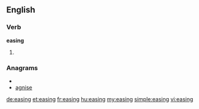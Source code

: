 ==English==

===Verb===
'''easing'''

# {{present participle of|[[ease]]}}

===Anagrams===
* {{alphagram|aegins}}
* [[agnise#English|agnise]]

[[de:easing]]
[[et:easing]]
[[fr:easing]]
[[hu:easing]]
[[my:easing]]
[[simple:easing]]
[[vi:easing]]